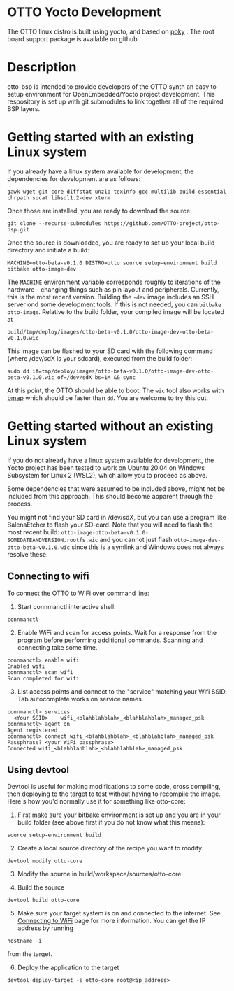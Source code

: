 # OTTO Yocto Development

The OTTO linux distro is built using yocto, and based on [poky](https://www.yoctoproject.org/software-item/poky/) . The root board support package is available on github [](https://github.com/otto-project/otto-bsp)

# Description
otto-bsp is intended to provide developers of the OTTO synth an easy to setup environment for OpenEmbedded/Yocto project development. This respository is set up with git submodules to link together all of the required BSP layers.

# Getting started with an existing Linux system
If you already have a linux system available for development, the dependencies for development are as follows:
```
gawk wget git-core diffstat unzip texinfo gcc-multilib build-essential chrpath socat libsdl1.2-dev xterm
```

Once those are installed, you are ready to download the source:
```
git clone --recurse-submodules https://github.com/OTTO-project/otto-bsp.git
```

Once the source is downloaded, you are ready to set up your local build directory and initiate a build:
```
MACHINE=otto-beta-v0.1.0 DISTRO=otto source setup-environment build
bitbake otto-image-dev
```
The `MACHINE` environment variable corresponds roughly to iterations of the hardware - changing things such as pin layout and peripherals. Currently, this is the most recent version.  Building the `-dev` image includes an SSH server ond some development tools. If this is not needed, you can `bitbake otto-image`.
Relative to the build folder, your compiled image will be located at
```
build/tmp/deploy/images/otto-beta-v0.1.0/otto-image-dev-otto-beta-v0.1.0.wic
```
This image can be flashed to your SD card with the following command (where /dev/sdX is your sdcard), executed from the build folder:
```
sudo dd if=tmp/deploy/images/otto-beta-v0.1.0/otto-image-dev-otto-beta-v0.1.0.wic of=/dev/sdX bs=1M && sync
```
At this point, the OTTO should be able to boot. The `wic` tool also works with [bmap](https://github.com/intel/bmap-tools) which should be faster than `dd`. You are welcome to try this out.

# Getting started without an existing Linux system
If you do not already have a linux system available for development, the Yocto project has been tested to work on Ubuntu 20.04 on Windows Subsystem for Linux 2 (WSL2), which allow you to proceed as above.

Some dependencies that were assumed to be included above, might not be included from this approach. This should become apparent through the process. 

You might not find your SD card in /dev/sdX, but you can use a program like BalenaEtcher to flash your SD-card. Note that you will need to flash the most recent build:  `otto-image-otto-beta-v0.1.0-SOMEDATEANDVERSION.rootfs.wic` and you cannot just flash `otto-image-dev-otto-beta-v0.1.0.wic` since this is a symlink and Windows does not always resolve these.

## Connecting to wifi

To connect the OTTO to WiFi over command line:

1. Start connmanctl interactive shell:

```
connmanctl
```

2. Enable WiFi and scan for access points. Wait for a response from the program before performing additional commands. Scanning and connecting take some time.

```
connmanctl> enable wifi
Enabled wifi
connmanctl> scan wifi
Scan completed for wifi
```

3. List access points and connect to the "service" matching your Wifi SSID. Tab autocomplete works on service names.

```
connmanctl> services
  <Your SSID>    wifi_<blahblahblah>_<blahblahblah>_managed_psk
connmanctl> agent on
Agent registered
connmanctl> connect wifi_<blahblahblah>_<blahblahblah>_managed_psk
Passphrase? <your WiFi passphrase>
Connected wifi_<blahblahblah>_<blahblahblah>_managed_psk
```


## Using devtool

Devtool is useful for making modifications to some code, cross compiling, then deploying to the target to test without having to recompile the image. Here's how you'd normally use it for something like otto-core:

1. First make sure your bitbake environment is set up and you are in your build folder (see above first if you do not know what this means):
```
source setup-environment build
```

2. Create a local source directory of the recipe you want to modify.
```
devtool modify otto-core
```

3. Modify the source in build/workspace/sources/otto-core

4. Build the source
```
devtool build otto-core
```
5. Make sure your target system is on and connected to the internet. See [Connecting to WiFi](#connecting-to-wifi) page for more information. You can get the IP address by running
```
hostname -i
```
from the target.

6. Deploy the application to the target
```
devtool deploy-target -s otto-core root@<ip_address>
``` 
